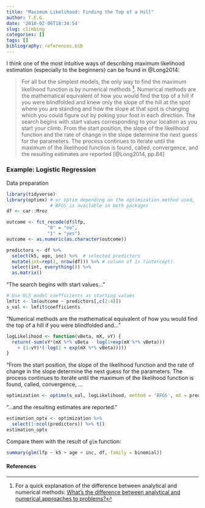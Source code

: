 ```yaml
---
title: "Maximum Likelihood: Finding the Top of a Hill"
author: T.E.G.
date: '2018-02-06T18:34:54'
slug: climbing
categories: []
tags: []
bibliography: references.bib
---
```


I think one of the most intuitive ways of describing maximum likelihood estimation (especially to the beginners) can be found in @Long2014:

> For all but the simplest models, the only way to find the maximum likelihood function is by numerical methods ^[For a quick explanation of the difference between analytical and numerical methods: [What’s the difference between analytical and numerical approaches to problems?](https://math.stackexchange.com/a/935458)]. Numerical methods are the mathematical equivalent of how you would find the top of a hill if you were blindfolded and knew only the slope of the hill at the spot where you are standing and how the slope at that spot is changing which you could figure out by poking your foot in each direction. The search begins with start values corresponding to your location as you start your climb. From the start position, the slope of the likelihood function and the rate of change in the slope determine the next guess for the parameters. The process continues to iterate until the maximum of the likelihood function is found, called, convergence, and the resulting estimates are reported [@Long2014, pp.84]

### Example: Logistic Regression

Data preparation
```r
library(tidyverse)
library(optimx) # or optim depending on the optimization method used, 
                # BFGS is available in both packages
df <- car::Mroz

outcome <- fct_recode(df$lfp,
               "0" = "no",
               "1" = "yes")
outcome <- as.numeric(as.character(outcome))

predictors <- df %>% 
  select(k5, age, inc) %>%  # selected predictors
  mutate(int=rep(1, nrow(df))) %>% # column of 1s (intercept)
  select(int, everything()) %>% 
  as.matrix()
```

"The search begins with start values..."

```r
# Use OLS model coefficients as starting values
lmfit <- lm(outcome ~ predictors[,c(2:4)])
s_val <- lmfit$coefficients
```

"Numerical methods are the mathematical equivalent of how you would find the top of a hill if you were blindfolded and..."
```r
logLikelihood <- function(vBeta, mX, vY) {
  return(-sum(vY*(mX %*% vBeta - log(1+exp(mX %*% vBeta)))
    + (1-vY)*(-log(1 + exp(mX %*% vBeta)))))  
}
```

"From the start position, the slope of the likelihood function and the rate of change in the slope determine the next guess for the parameters. The process continues to iterate until the maximum of the likelihood function is found, called, convergence, ...

```r
optimization <- optimx(s_val, logLikelihood, method = 'BFGS', mX = predictors, vY = outcome, hessian=TRUE)
```

"...and the resulting estimates are reported."

```r
estimation_optx <- optimization %>%
  select(1:ncol(predictors)) %>% t()
estimation_optx
```

Compare them with the result of `glm` function:

```r
summary(glm(lfp ~ k5 + age + inc, df, family = binomial))
```


#### **References**









